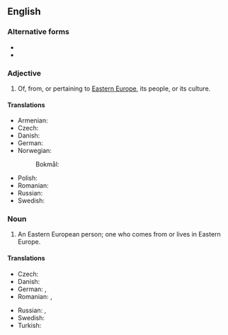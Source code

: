 ==English==

===Alternative forms===
* {{l|en|Eastern Euro}}
* {{l|en|East European}}

===Adjective===
{{en-adj|head=[[eastern|Eastern]] [[European]]|-}}

# Of, from, or pertaining to [[Eastern Europe]], its people, or its culture.

====Translations====
{{trans-top|Eastern European}}
* Armenian: {{t|hy|արեւելաեվրոպական}}
* Czech: {{t+|cs|východoevropský}}
* Danish: {{t|da|østeuropæisk}}
* German: {{t|de|osteuropäisch}}
* Norwegian:
*: Bokmål: {{t|nb|østeuropeisk}}
{{trans-mid}}
* Polish: {{t+|pl|wschodnioeuropejski|m}}
* Romanian: {{t|ro|est-european}}
* Russian: {{t+|ru|восточноевропе́йский}}
* Swedish: {{t+|sv|östeuropeisk}}
{{trans-bottom}}

===Noun===
{{en-noun|head=[[eastern|Eastern]] [[European]]}}

# An Eastern European person; one who comes from or lives in Eastern Europe.

====Translations====
{{trans-top|Eastern European person}}
* Czech: {{t|cs|Východoevropan|m}}
* Danish: {{t|da|østeuropæer|c}}
* German: {{t+|de|Osteuropäer|m}}, {{t+|de|Osteuropäerin|f}}
* Romanian: {{t|ro|est-european|m}}, {{t|ro|est-europeană|f}}
{{trans-mid}}
* Russian: {{t+|ru|восточноевропе́ец|m}}, {{t|ru|восточноевропе́йка|f}}
* Swedish: {{t|sv|östeuropé|c}}
* Turkish: {{t|tr|Doğu Avrupalı}}
{{trans-bottom}}